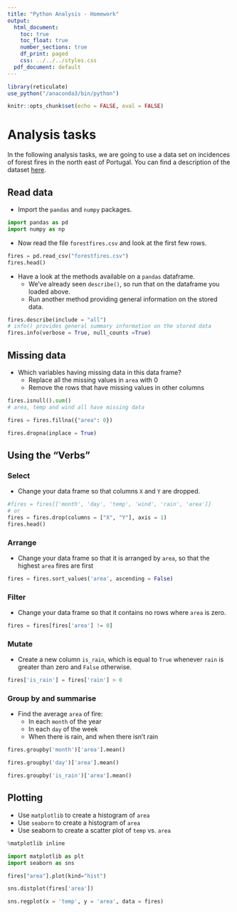 ```yaml
---
title: "Python Analysis - Homework"
output:
  html_document:
    toc: true
    toc_float: true
    number_sections: true
    df_print: paged
    css: ../../../styles.css
  pdf_document: default
---
```


```r
library(reticulate)
use_python("/anaconda3/bin/python")

knitr::opts_chunk$set(echo = FALSE, eval = FALSE)
```

# Analysis tasks

In the following analysis tasks, we are going to use a data set on incidences of forest fires in the north east of Portugal. You can find a description of the dataset [here](https://archive.ics.uci.edu/ml/datasets/forest+fires).

## Read data

* Import the `pandas` and `numpy` packages.

```python
import pandas as pd
import numpy as np
```

* Now read the file `forestfires.csv` and look at the first few rows.

```python
fires = pd.read_csv("forestfires.csv")
fires.head()
```

* Have a look at the methods available on a `pandas` dataframe. 
  - We've already seen `describe()`, so run that on the dataframe you loaded above. 
  - Run another method providing general information on the stored data. 

```python
fires.describe(include = "all")
# info() provides general summary information on the stored data
fires.info(verbose = True, null_counts =True)
```

## Missing data

* Which variables having missing data in this data frame?
  - Replace all the missing values in `area` with 0
  - Remove the rows that have missing values in other columns

```python
fires.isnull().sum()
# area, temp and wind all have missing data
```

```python
fires = fires.fillna({"area": 0})

fires.dropna(inplace = True)
```


## Using the "Verbs"

### Select

* Change your data frame so that columns `X` and `Y` are dropped.

```python
#fires = fires[['month', 'day', 'temp', 'wind', 'rain', 'area']]
# or 
fires = fires.drop(columns = ["X", "Y"], axis = 1)
fires.head()
```

### Arrange

* Change your data frame so that it is arranged by `area`, so that the highest `area` fires are first

```python
fires = fires.sort_values('area', ascending = False)
```

### Filter

* Change your data frame so that it contains no rows where `area` is zero.

```python
fires = fires[fires['area'] != 0]
```

### Mutate

* Create a new column `is_rain`, which is equal to `True` whenever `rain` is greater than zero and `False` otherwise.

```python
fires['is_rain'] = fires['rain'] > 0
```

### Group by and summarise

* Find the average `area` of fire:
  - In each `month` of the year
  - In each `day` of the week
  - When there is rain, and when there isn't rain

```python
fires.groupby('month')['area'].mean()
```
```python
fires.groupby('day')['area'].mean()
```
```python
fires.groupby('is_rain')['area'].mean()
```

## Plotting

* Use `matplotlib` to create a histogram of `area`
* Use `seaborn` to create a histogram of `area`
* Use seaborn to create a scatter plot of `temp` vs. `area`

```python
%matplotlib inline
```
```python
import matplotlib as plt
import seaborn as sns

fires["area"].plot(kind="hist")
```
```python
sns.distplot(fires['area'])
```

```python
sns.regplot(x = 'temp', y = 'area', data = fires)
```
